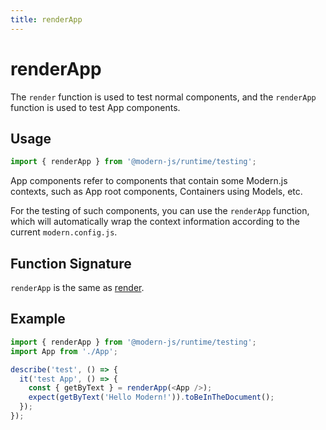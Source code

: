 ```yaml
---
title: renderApp
---
```

# renderApp

The `render` function is used to test normal components, and the `renderApp` function is used to test App components.

## Usage

```ts
import { renderApp } from '@modern-js/runtime/testing';
```

App components refer to components that contain some Modern.js contexts, such as App root components, Containers using Models, etc.

For the testing of such components, you can use the `renderApp` function, which will automatically wrap the context information according to the current `modern.config.js`.

## Function Signature

`renderApp` is the same as [render](./render.md).

## Example

```ts
import { renderApp } from '@modern-js/runtime/testing';
import App from './App';

describe('test', () => {
  it('test App', () => {
    const { getByText } = renderApp(<App />);
    expect(getByText('Hello Modern!')).toBeInTheDocument();
  });
});
```
